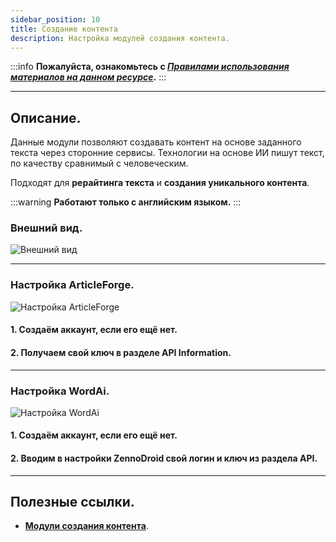 ```yaml
---
sidebar_position: 10
title: Создание контента
description: Настройка модулей создания контента. 
---  
```

:::info **Пожалуйста, ознакомьтесь с [*Правилами использования материалов на данном ресурсе*](../Disclaimer).**
:::
_______________________________________________    
## Описание.  
Данные модули позволяют создавать контент на основе заданного текста через сторонние сервисы. Технологии на основе ИИ пишут текст, по качеству сравнимый с человеческим.  

Подходят для **рерайтинга текста** и **создания уникального контента**.

:::warning **Работают только с английским языком.**
:::  

### Внешний вид.  
![Внешний вид](./assets/Creator_and_GoogleSheets/Creator_and_GoogleSheets_pic1.png)  
_______________________________________________
### Настройка ArticleForge.  
![Настройка ArticleForge](./assets/Creator_and_GoogleSheets/Creator_and_GoogleSheets_pic2.png)  

#### 1. Создаём аккаунт, если его ещё нет.  
#### 2. Получаем свой ключ в разделе API Information.  
_______________________________________________
### Настройка WordAi.  
![Настройка WordAi](./assets/Creator_and_GoogleSheets/Creator_and_GoogleSheets_pic3.png)  

#### 1. Создаём аккаунт, если его ещё нет.  
#### 2. Вводим в настройки ZennoDroid свой логин и ключ из раздела API.  
_______________________________________________  
## Полезные ссылки.    
- [**Модули создания контента**](../Data/ContentCreator).   
